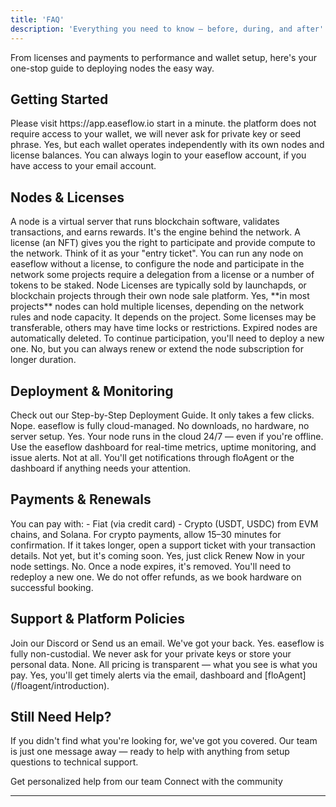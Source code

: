 ```yaml
---
title: 'FAQ'
description: 'Everything you need to know — before, during, and after'
---
```

From licenses and payments to performance and wallet setup, here's your one-stop guide to deploying nodes the easy way.

## Getting Started
<AccordionGroup>
  <Accordion title="How do I create an account on easeflow?">
    Please visit https://app.easeflow.io start in a minute. 
  </Accordion>
  <Accordion title="Is my wallet my account?">
    the platform does not require access to your wallet, we will never ask for private key or seed phrase. 
  </Accordion>
  <Accordion title="Can I use multiple wallets?">
    Yes, but each wallet operates independently with its own nodes and license balances.
  </Accordion>
  <Accordion title="What if I lose access to my account?">
    You can always login to your easeflow account, if you have access to your email account.
  </Accordion>
</AccordionGroup>

## Nodes & Licenses
<AccordionGroup>
  <Accordion title="What is a node?">
    A node is a virtual server that runs blockchain software, validates transactions, and earns rewards. It's the engine behind the network.
  </Accordion>
  <Accordion title="What is a license?">
    A license (an NFT) gives you the right to participate and provide compute to the network. Think of it as your "entry ticket".
  </Accordion>
  <Accordion title="Do I need a License to run a node?">
    You can run any node on easeflow without a license, to configure the node and participate in the network some projects require a delegation from a license or a number of tokens to be staked.
  </Accordion>
  <Accordion title="How do I get a license?">
    Node Licenses are typically sold by launchapds, or blockchain projects through their own node sale platform.
  </Accordion>
  <Accordion title="Can one node support multiple licenses?">
    Yes, **in most projects** nodes can hold multiple licenses, depending on the network rules and node capacity.
  </Accordion>
  <Accordion title="Can I transfer licenses to another wallet?">
    It depends on the project. Some licenses may be transferable, others may have time locks or restrictions.
  </Accordion>
  <Accordion title="What happens if my node expires?">
    Expired nodes are automatically deleted. To continue participation, you'll need to deploy a new one.
  </Accordion>
  <Accordion title="Does nodes subscriptions auto-renew?">
    No, but you can always renew or extend the node subscription for longer duration.
  </Accordion>
</AccordionGroup>

## Deployment & Monitoring
<AccordionGroup>
  <Accordion title="How do I deploy a node?">
    Check out our Step-by-Step Deployment Guide. It only takes a few clicks.
  </Accordion>
  <Accordion title="Do I need any hardware or software to run a node?">
    Nope. easeflow is fully cloud-managed. No downloads, no hardware, no server setup.
  </Accordion>
  <Accordion title="Will my node keep running if I turn off my computer?">
    Yes. Your node runs in the cloud 24/7 — even if you're offline.
  </Accordion>
  <Accordion title="How can I track my node's performance?">
    Use the easeflow dashboard for real-time metrics, uptime monitoring, and issue alerts.
  </Accordion>
  <Accordion title="Do I need to check my node daily?">
    Not at all. You'll get notifications through floAgent or the dashboard if anything needs your attention.
  </Accordion>
</AccordionGroup>

## Payments & Renewals
<AccordionGroup>
  <Accordion title="What payment methods are supported?">
    You can pay with:
    - Fiat (via credit card)
    - Crypto (USDT, USDC) from EVM chains, and Solana.
  </Accordion>
  <Accordion title="What if my payment goes through but no credits appear?">
    For crypto payments, allow 15–30 minutes for confirmation. If it takes longer, open a support ticket with your transaction details.
  </Accordion>
  <Accordion title="Do you support auto-renewal?">
    Not yet, but it's coming soon.
  </Accordion>
  <Accordion title="Can I renew an active node?">
    Yes, just click Renew Now in your node settings.
  </Accordion>
  <Accordion title="Can I renew an expired node?">
    No. Once a node expires, it's removed. You'll need to redeploy a new one.
  </Accordion>
  <Accordion title="Do you offer refunds?">
    We do not offer refunds, as we book hardware on successful booking.
  </Accordion>
</AccordionGroup>

## Support & Platform Policies
<AccordionGroup>
  <Accordion title="What if something goes wrong?">
    Join our Discord or Send us an email. We've got your back.
  </Accordion>
  <Accordion title="Is my account secure?">
    Yes. easeflow is fully non-custodial. We never ask for your private keys or store your personal data.
  </Accordion>
  <Accordion title="Are there any hidden fees?">
    None. All pricing is transparent — what you see is what you pay.
  </Accordion>
  <Accordion title="Will I be notified before my node expires?">
    Yes, you'll get timely alerts via the email, dashboard and [floAgent](/floagent/introduction).
  </Accordion>
</AccordionGroup>

## Still Need Help?

If you didn't find what you're looking for, we've got you covered. Our team is just one message away — ready to help with anything from setup questions to technical support.

<CardGroup cols={2}>
  <Card title="Open Support Ticket" icon="rectangle-stack" href="https://discord.com/channels/1217243890352914552/1220638161407836241">
    Get personalized help from our team
  </Card>
  <Card title="Join Discord" icon="message-circle" href="https://discord.com/invite/JDkD4EaqcZ">
    Connect with the community
  </Card>
</CardGroup>

---